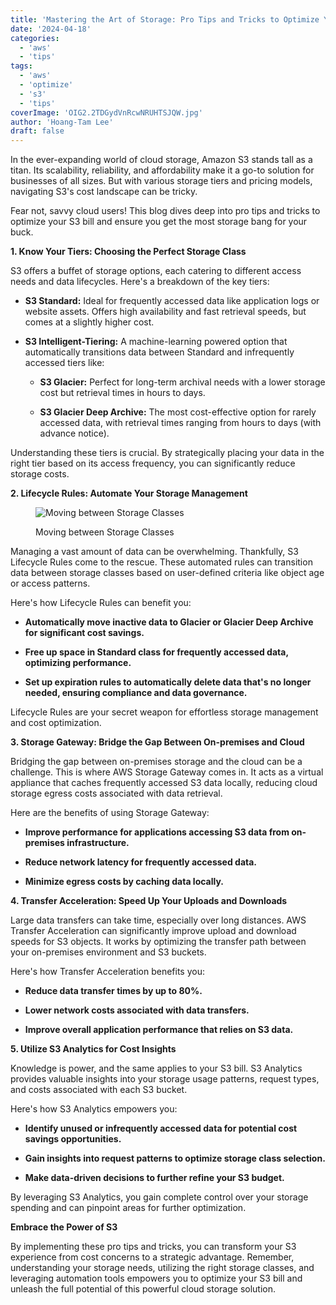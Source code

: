 ```yaml
---
title: 'Mastering the Art of Storage: Pro Tips and Tricks to Optimize Your AWS S3 Bill'
date: '2024-04-18'
categories:
  - 'aws'
  - 'tips'
tags:
  - 'aws'
  - 'optimize'
  - 's3'
  - 'tips'
coverImage: 'OIG2.2TDGydVnRcwNRUHTSJQW.jpg'
author: 'Hoang-Tam Lee'
draft: false
---
```


In the ever-expanding world of cloud storage, Amazon S3 stands tall as a titan. Its scalability, reliability, and affordability make it a go-to solution for businesses of all sizes. But with various storage tiers and pricing models, navigating S3's cost landscape can be tricky.

Fear not, savvy cloud users! This blog dives deep into pro tips and tricks to optimize your S3 bill and ensure you get the most storage bang for your buck.

**1\. Know Your Tiers: Choosing the Perfect Storage Class**

S3 offers a buffet of storage options, each catering to different access needs and data lifecycles. Here's a breakdown of the key tiers:

- **S3 Standard:** Ideal for frequently accessed data like application logs or website assets. Offers high availability and fast retrieval speeds, but comes at a slightly higher cost.

- **S3 Intelligent-Tiering:** A machine-learning powered option that automatically transitions data between Standard and infrequently accessed tiers like:

  - **S3 Glacier:** Perfect for long-term archival needs with a lower storage cost but retrieval times in hours to days.

  - **S3 Glacier Deep Archive:** The most cost-effective option for rarely accessed data, with retrieval times ranging from hours to days (with advance notice).

Understanding these tiers is crucial. By strategically placing your data in the right tier based on its access frequency, you can significantly reduce storage costs.

**2\. Lifecycle Rules: Automate Your Storage Management**

<figure>

![Moving between Storage Classes](/static/blog/images/image.png)

<figcaption>

Moving between Storage Classes

</figcaption>

</figure>

Managing a vast amount of data can be overwhelming. Thankfully, S3 Lifecycle Rules come to the rescue. These automated rules can transition data between storage classes based on user-defined criteria like object age or access patterns.

Here's how Lifecycle Rules can benefit you:

- **Automatically move inactive data to Glacier or Glacier Deep Archive for significant cost savings.**

- **Free up space in Standard class for frequently accessed data, optimizing performance.**

- **Set up expiration rules to automatically delete data that's no longer needed, ensuring compliance and data governance.**

Lifecycle Rules are your secret weapon for effortless storage management and cost optimization.

**3\. Storage Gateway: Bridge the Gap Between On-premises and Cloud**

Bridging the gap between on-premises storage and the cloud can be a challenge. This is where AWS Storage Gateway comes in. It acts as a virtual appliance that caches frequently accessed S3 data locally, reducing cloud storage egress costs associated with data retrieval.

Here are the benefits of using Storage Gateway:

- **Improve performance for applications accessing S3 data from on-premises infrastructure.**

- **Reduce network latency for frequently accessed data.**

- **Minimize egress costs by caching data locally.**

**4\. Transfer Acceleration: Speed Up Your Uploads and Downloads**

Large data transfers can take time, especially over long distances. AWS Transfer Acceleration can significantly improve upload and download speeds for S3 objects. It works by optimizing the transfer path between your on-premises environment and S3 buckets.

Here's how Transfer Acceleration benefits you:

- **Reduce data transfer times by up to 80%.**

- **Lower network costs associated with data transfers.**

- **Improve overall application performance that relies on S3 data.**

**5\. Utilize S3 Analytics for Cost Insights**

Knowledge is power, and the same applies to your S3 bill. S3 Analytics provides valuable insights into your storage usage patterns, request types, and costs associated with each S3 bucket.

Here's how S3 Analytics empowers you:

- **Identify unused or infrequently accessed data for potential cost savings opportunities.**

- **Gain insights into request patterns to optimize storage class selection.**

- **Make data-driven decisions to further refine your S3 budget.**

By leveraging S3 Analytics, you gain complete control over your storage spending and can pinpoint areas for further optimization.

**Embrace the Power of S3**

By implementing these pro tips and tricks, you can transform your S3 experience from cost concerns to a strategic advantage. Remember, understanding your storage needs, utilizing the right storage classes, and leveraging automation tools empowers you to optimize your S3 bill and unleash the full potential of this powerful cloud storage solution.
